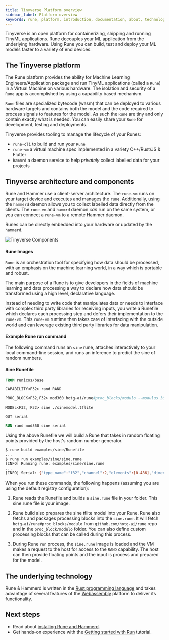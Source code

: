```yaml
---
title: Tinyverse Platform overview
sidebar_label: Platform overview
keywords: rune, platform, introduction, documentation, about, technology, understanding
---
```


Tinyverse is an open platform for containerizing, shipping and running TinyML applications. 
Rune decouples your ML application from the underlying hardware. Using Rune you can
build, test and deploy your ML models faster to a variety of end devices. 


## The Tinyverse platform

The Rune platform provides the ability for Machine Learning Engineers/Application package 
and run TinyML applications (called a `Rune`) in a Virtual Machine on various hardware.
The isolation and security of a `Rune` app is accomplished by using a capability based
mechanism. 

`Rune` files are specialized bytecode (wasm) that can be deployed to various hardware targets and
contains both the model and the code required to process signals to features for the model.
As such the `Rune` are tiny and only contain exactly what is needed. 
You can easily share your `Rune` for development, testing and deployments.

Tinyverse provides tooling to manage the lifecycle of your Runes:

* `rune-cli` to build and run your `Rune`
* `rune-vm` a virtual machine spec implemented in a variety C++/Rust/JS & Flutter
* `hammrd` a daemon service to help *privately*  collect labelled data for your projects


## Tinyverse architecture and components

Rune and Hammer use a client-server architecture. The `rune-vm` runs on your target 
device and executes and manages the `rune`. Additionally, using the `hammerd` daemon
allows you to collect labelled data directly from the clients. 
The `rune-vm` and `hammrd` daemon *can* run on the same system, or you can connect a
`rune-vm` to a remote Hammer daemon. 

Runes can be directly embedded into your hardware or updated by the `hammerd`. 

![Tinyverse Components](/img/docs/architecture.svg)


#### Rune Images

`Rune` is an orchestration tool for specifying how data should be processed, 
with an emphasis on the machine learning world, in a way which is portable and robust.

The main purpose of a Rune is to give developers in the fields of machine learning and
data processing a way to declare how data should be transformed using a high level, declarative language.

Instead of needing to write code that manipulates data or needs to interface 
with complex third party libraries for receiving inputs, you write a Runefile 
which declares each processing step and defers their implementation to the `rune-vm`. 
This `rune-vm` runtime then takes care of interfacing with the outside world and can leverage 
existing third party libraries for data manipulation.

#### Example Rune run command

The following command runs an `sine` rune, attaches interactively to your
local command-line session, and runs an inference to predict the sine of random numbers.


#### Sine Runefile

```Dockerfile
FROM runicos/base

CAPABILITY<F32> rand RAND

PROC_BLOCK<F32,F32> mod360 hotg-ai/rune#proc_blocks/modulo --modulus 360.0

MODEL<F32, F32> sine ./sinemodel.tflite

OUT serial

RUN rand mod360 sine serial
```

Using the above Runefile we will build a Rune that takes in random floating points provided by the host's random
number generator.

```bash
$ rune build examples/sine/Runefile
...
$ rune run examples/sine/sine.rune
[INFO] Running rune: examples/sine/sine.rune
...
[INFO] Serial: {"type_name":"f32","channel":2,"elements":[0.486],"dimensions":[1]}
```

When you run these commands, the following happens (assuming you are using
the default registry configuration):

1.  Rune reads the Runefile and builds a `sine.rune` file in your folder. This sine.rune file is 
    your image.

2.  Rune build also prepares the sine tflite model into your Rune. Rune also fetchs and packages
    processing blocks into the `sine.rune`. It will fetch `hotg-ai/rune#proc_blocks/modulo` from 
    `github.com/hotg-ai/rune` repo and in the `proc_block/modulo` folder. You can also 
    define custom processing blocks that can be called during this process. 

3.  During Rune `run` process, the `sine.rune` image is loaded and the VM makes a request 
    to the host for access to the `RAND` capability. The host can then provide floating points
    and the input is process and prepared for the model.

## The underlying technology
Rune & Hammerd is written in the [Rust programming language](https://rust-lang.org/) and takes
advantage of several features of the [Webassembly](https://webassembly.org/) platform to deliver its functionality.

## Next steps
- Read about [installing Rune and Hammerd](/docs/get_rune).
- Get hands-on experience with the [Getting started with Run](/docs/getting_started/1)
    tutorial.